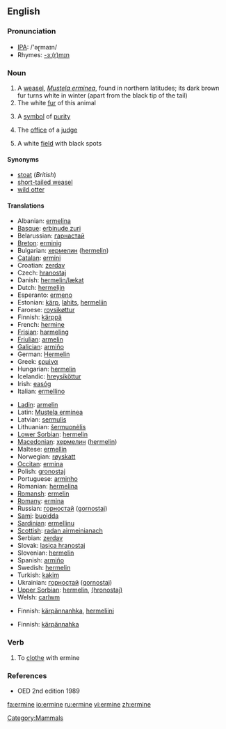 ==English==

===Pronunciation===
*[[w:IPA|IPA]]: /'əɽmaɪn/
*Rhymes: [[Rhymes:English:-ɜː(r)mɪn|-ɜː(r)mɪn]]

===Noun===
{{wikipedia}}
{{en-noun}}

# A [[weasel]], ''[[Mustela erminea]]'', found in northern latitudes; its dark brown fur turns white in winter (apart from the black tip of the tail)
# The white [[fur]] of this animal
# {{poetic}} A [[symbol]] of [[purity]]
# {{figuratively}} The [[office]] of a [[judge]]
# {{heraldry}} A white [[field]] with black spots

====Synonyms====
*[[stoat]] (''British'')
*[[short-tailed weasel]]
*[[wild otter]]

====Translations====
{{trans-top|Mustela erminea}}
*Albanian: [[ermelina]]
*[[Basque]]: [[erbinude zuri]]
*Belarussian: [[гарнастай]]
*[[Breton]]: [[erminig]]
*Bulgarian: [[хермелин]] ([[hermelin]])
*[[Catalan]]: [[ermini]]
*Croatian: [[zerdav]]
*Czech: [[hranostaj]]
*Danish: [[hermelin/lækat]]
*Dutch: [[hermelijn]] {{m}}
*Esperanto: [[ermeno]]
*Estonian: [[kärp]], [[lahits]], [[hermeliin]]
*Faroese: [[roysikøttur]]
*Finnish: [[kärppä]]
*French: [[hermine]] {{f}}
*[[Frisian]]: [[harmeling]]
*[[Friulian]]: [[armelin]]
*[[Galician]]: [[armiño]]
*German: [[Hermelin]] {{n}}
*Greek: [[ερμίνα]] '' ''
*Hungarian: [[hermelin]]
*Icelandic: [[hreysiköttur]]
*Irish: [[easóg]]
*Italian: [[ermellino]] {{m}}
{{trans-mid}}
*[[Ladin]]: [[armelin]]
*Latin: [[Mustela erminea]] '' ''
*Latvian: [[sermulis]]
*Lithuanian: [[šermuonėlis]]
*[[Lower Sorbian]]: [[hermelin]]
*[[Macedonian]]: [[хермелин]] ([[hermelin]])
*Maltese: [[ermellin]]
*Norwegian: [[røyskatt]]
*[[Occitan]]: [[ermina]]
*Polish: [[gronostaj]] '' ''
*Portuguese: [[arminho]] {{m}}
*Romanian: [[hermelina]]
*[[Romansh]]: [[ermelin]]
*[[Romany]]: [[ermina]] {{f}}
*Russian: [[горностай]] ([[gornostaj]]) '' ''
*[[Sami]]: [[buoidda]]
*[[Sardinian]]: [[ermellinu]]
*[[Scottish]]: [[radan airmeinianach]]
*Serbian: [[zerdav]] {{m}}
*Slovak: [[lasica hranostaj]]
*Slovenian: [[hermelin]]
*Spanish: [[armiño]] {{m}}
*Swedish: [[hermelin]]
*Turkish: [[kakim]]
*Ukrainian: [[горностай]] ([[gornostaj]])
*[[Upper Sorbian]]: [[hermelin]], [[(hronostaj)]]
*Welsh: [[carlwm]]
{{trans-bottom}}

{{trans-top|the white fur of this animal}}
*Finnish: [[kärpännanhka]], [[hermeliini]]
{{trans-bottom}}

{{trans-top|a symbol of purity}}
{{trans-bottom}}

{{trans-top|the office of a judge}}
{{trans-bottom}}

{{trans-top|(heraldry) a white field with black spots}}
*Finnish: [[kärpännahka]]
{{trans-bottom}}

===Verb===
{{en-verb}}

# To [[clothe]] with ermine

===References===
*OED 2nd edition 1989

[[Category:Mammals]]

[[fa:ermine]]
[[io:ermine]]
[[ru:ermine]]
[[vi:ermine]]
[[zh:ermine]]
